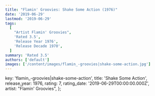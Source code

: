 ```yaml
---
title: "Flamin' Groovies: Shake Some Action (1976)"
date: '2019-06-29'
lastmod: '2019-06-29'
tags:
  [
    "Artist Flamin' Groovies",
    'Rated 3.5',
    'Release Year 1976',
    'Release Decade 1970',
  ]
summary: 'Rated 3.5'
authors: ['default']
images: ['/content/images/flamin_-groovies|shake-some-action.jpg']
---
```


  key: 'flamin_-groovies|shake-some-action',
  title: 'Shake Some Action',
  release_year: 1976,
  rating: 7,
  rating_date: '2019-06-29T00:00:00.000Z',
  artist: "Flamin' Groovies",
};

<MusicRating data={data} />
